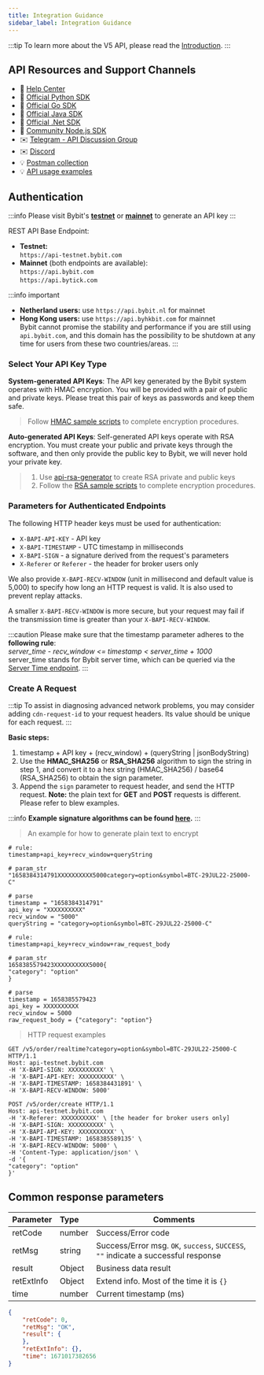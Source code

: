 ```yaml
---
title: Integration Guidance
sidebar_label: Integration Guidance
---
```


:::tip
To learn more about the V5 API, please read the [Introduction](intro#).
:::

## API Resources and Support Channels
* 📌 [Help Center](https://www.bybit.com/en-US/help-center/bybitHC_Guides?language=en_US)
* 🎉 [Official Python SDK](https://github.com/bybit-exchange/pybit)
* 🎉 [Official Go SDK](https://github.com/bybit-exchange/bybit.go.api)
* 🎉 [Official Java SDK](https://github.com/bybit-exchange/bybit-java-api)
* 🎉 [Official .Net SDK](https://github.com/bybit-exchange/bybit.net.api)
* 🎉 [Community Node.js SDK](https://www.npmjs.com/package/bybit-api)
* ✉️ [Telegram - API Discussion Group](https://t.me/BybitAPI)
* ✉️ [Discord](https://discord.com/invite/VBwVwS2HUs)
* 💡 [Postman collection](https://github.com/bybit-exchange/QuickStartWithPostman)
* 💡 [API usage examples](https://github.com/bybit-exchange/api-usage-examples)


## Authentication
:::info
Please visit Bybit's <a href="https://testnet.bybit.com/app/user/api-management"> <b>testnet</b></a> or <a href="https://www.bybit.com/app/user/api-management"> <b>mainnet</b></a> to generate an API key
:::

REST API Base Endpoint:
- **Testnet:**<br/>
`https://api-testnet.bybit.com`
- **Mainnet** (both endpoints are available):<br/>
`https://api.bybit.com`<br/>
`https://api.bytick.com`

:::info important
* **Netherland users:** use `https://api.bybit.nl` for mainnet
* **Hong Kong users:** use `https://api.byhkbit.com` for mainnet<br/>
Bybit cannot promise the stability and performance if you are still using `api.bybit.com`, and this domain has the possibility
to be shutdown at any time for users from these two countries/areas.
:::

### Select Your API Key Type
**System-generated API Keys**: The API key generated by the Bybit system operates with HMAC encryption. You will be
provided with a pair of public and private keys. Please treat this pair of keys as passwords and keep them safe.

> Follow <a href="https://github.com/bybit-exchange/api-usage-examples">HMAC sample scripts</a> to complete encryption procedures.

**Auto-generated API Keys**: Self-generated API keys operate with RSA encryption. You must create your public and private
keys through the software, and then only provide the public key to Bybit, we will never hold your private key.

> 1. Use <a href="https://github.com/bybit-exchange/api-rsa-generator">api-rsa-generator</a> to create RSA private and public keys
> 2. Follow the <a href="https://github.com/bybit-exchange/api-usage-examples">RSA sample scripts</a> to complete encryption procedures.

### Parameters for Authenticated Endpoints
The following HTTP header keys must be used for authentication:

* `X-BAPI-API-KEY` - API key
* `X-BAPI-TIMESTAMP` - UTC timestamp in milliseconds
* `X-BAPI-SIGN` - a signature derived from the request's parameters
* `X-Referer` or `Referer` - the header for broker users only

We also provide `X-BAPI-RECV-WINDOW` (unit in millisecond and default value is 5,000) to specify how long an HTTP request is valid. It is also used to prevent replay attacks.

A smaller `X-BAPI-RECV-WINDOW` is more secure, but your request may fail if the transmission time is greater than your `X-BAPI-RECV-WINDOW`.

:::caution
Please make sure that the timestamp parameter adheres to the **following rule**:<br/>
_server_time - recv_window <= timestamp < server_time + 1000_<br/>
server_time stands for Bybit server time, which can be queried via the [Server Time endpoint](../v5/market/time#).
:::

### Create A Request

:::tip
To assist in diagnosing advanced network problems, you may consider adding `cdn-request-id` to your request headers. Its value should be unique for each request.
:::

**Basic steps:**
1. timestamp + API key + (recv_window) + (queryString | jsonBodyString)
2. Use the <b>HMAC_SHA256</b> or <b>RSA_SHA256</b> algorithm to sign the string in step 1, and convert it to a hex string (HMAC_SHA256) / base64 (RSA_SHA256) to obtain the sign parameter.
3. Append the `sign` parameter to request header, and send the HTTP request. **Note:** the plain text for **GET** and **POST** requests is different. Please refer to blew examples.

:::info
<b>Example signature algorithms can be found <a href="https://github.com/bybit-exchange/api-usage-examples">here</a>.</b>
:::

> An example for how to generate plain text to encrypt

<Tabs>
<TabItem value="GET" label="GET">

```shell
# rule:
timestamp+api_key+recv_window+queryString

# param_str
"1658384314791XXXXXXXXXX5000category=option&symbol=BTC-29JUL22-25000-C"

# parse
timestamp = "1658384314791"
api_key = "XXXXXXXXXX"
recv_window = "5000"
queryString = "category=option&symbol=BTC-29JUL22-25000-C"
```

</TabItem>

<TabItem value="POST" label="POST">

```shell
# rule:
timestamp+api_key+recv_window+raw_request_body

# param_str
1658385579423XXXXXXXXXX5000{
"category": "option"
}

# parse
timestamp = 1658385579423
api_key = XXXXXXXXXX
recv_window = 5000
raw_request_body = {"category": "option"}
```

</TabItem>
</Tabs>

> HTTP request examples

<Tabs>
<TabItem value="GET" label="GET">

```http
GET /v5/order/realtime?category=option&symbol=BTC-29JUL22-25000-C HTTP/1.1
Host: api-testnet.bybit.com
-H 'X-BAPI-SIGN: XXXXXXXXXX' \
-H 'X-BAPI-API-KEY: XXXXXXXXXX' \
-H 'X-BAPI-TIMESTAMP: 1658384431891' \
-H 'X-BAPI-RECV-WINDOW: 5000'
```

</TabItem>

<TabItem value="POST" label="POST">

```http
POST /v5/order/create HTTP/1.1
Host: api-testnet.bybit.com
-H 'X-Referer: XXXXXXXXXX' \ [the header for broker users only]
-H 'X-BAPI-SIGN: XXXXXXXXXX' \
-H 'X-BAPI-API-KEY: XXXXXXXXXX' \
-H 'X-BAPI-TIMESTAMP: 1658385589135' \
-H 'X-BAPI-RECV-WINDOW: 5000' \
-H 'Content-Type: application/json' \
-d '{
"category": "option"
}'
```

</TabItem>
</Tabs>

## Common response parameters
| Parameter | Type | Comments|
|:----- |:-----|----- |
|retCode |number |Success/Error code |
|retMsg |string |Success/Error msg. `OK`, `success`, `SUCCESS`, `""` indicate a successful response|
|result |Object |Business data result|
|retExtInfo |Object |Extend info. Most of the time it is `{}`|
|time |number |Current timestamp (ms)|

```json
{
    "retCode": 0,
    "retMsg": "OK",
    "result": {
    },
    "retExtInfo": {},
    "time": 1671017382656
}
```
